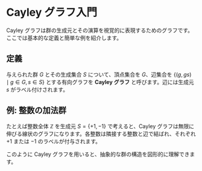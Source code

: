 # Cayley グラフ入門

Cayley グラフは群の生成元とその演算を視覚的に表現するためのグラフです。ここでは基本的な定義と簡単な例を紹介します。

## 定義

与えられた群 $G$ とその生成集合 $S$ について、頂点集合を $G$、辺集合を $\{(g, gs) \mid g \in G, s \in S\}$ とする有向グラフを **Cayley グラフ** と呼びます。辺には生成元 $s$ がラベル付けされます。

## 例: 整数の加法群

たとえば整数全体 $\mathbb{Z}$ を生成元 $S=\{+1,-1\}$ で考えると、Cayley グラフは無限に伸びる線状のグラフになります。各整数は隣接する整数と辺で結ばれ、それぞれ $+1$ または $-1$ のラベルが付与されます。

このように Cayley グラフを用いると、抽象的な群の構造を図形的に理解できます。
